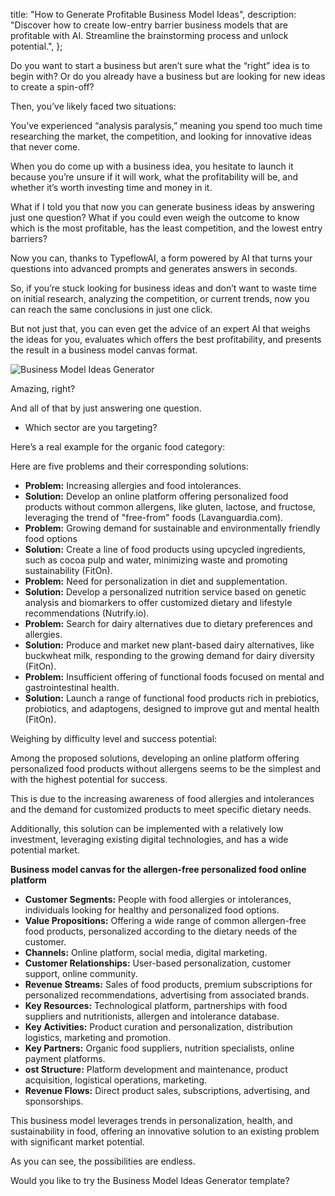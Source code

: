 
  title: "How to Generate Profitable Business Model Ideas",
  description:
    "Discover how to create low-entry barrier business models that are profitable with AI. Streamline the brainstorming process and unlock potential.",
};

Do you want to start a business but aren’t sure what the “right” idea is to begin with? Or do you already have a business but are looking for new ideas to create a spin-off?

Then, you’ve likely faced two situations:

You’ve experienced “analysis paralysis,” meaning you spend too much time researching the market, the competition, and looking for innovative ideas that never come. 

When you do come up with a business idea, you hesitate to launch it because you’re unsure if it will work, what the profitability will be, and whether it’s worth investing time and money in it.

What if I told you that now you can generate business ideas by answering just one question? 
What if you could even weigh the outcome to know which is the most profitable, has the least competition, and the lowest entry barriers?

Now you can, thanks to TypeflowAI, a form powered by AI that turns your questions into advanced prompts and generates answers in seconds.

So, if you’re stuck looking for business ideas and don’t want to waste time on initial research, analyzing the competition, or current trends, now you can reach the same conclusions in just one click. 

But not just that, you can even get the advice of an expert AI that weighs the ideas for you, evaluates which offers the best profitability, and presents the result in a business model canvas format.

<Image
  src={BusinessModelIdeasGenerator}
  alt="Business Model Ideas Generator"
  className="rounded-xl max-w-full" 
/>

Amazing, right?

And all of that by just answering one question.

<UseCaseCallout title="Example questions" type="questions">

- Which sector are you targeting?

</UseCaseCallout>

Here’s a real example for the organic food category:

<UseCaseCallout title="Result" type="result">

Here are five problems and their corresponding solutions:

- **Problem:** Increasing allergies and food intolerances.
- **Solution:** Develop an online platform offering personalized food products without common allergens, like gluten, lactose, and fructose, leveraging the trend of "free-from" foods (Lavanguardia.com).
- **Problem:** Growing demand for sustainable and environmentally friendly food options
- **Solution:** Create a line of food products using upcycled ingredients, such as cocoa pulp and water, minimizing waste and promoting sustainability (FitOn).
- **Problem:** Need for personalization in diet and supplementation.
- **Solution:** Develop a personalized nutrition service based on genetic analysis and biomarkers to offer customized dietary and lifestyle recommendations (Nutrify.io).
- **Problem:** Search for dairy alternatives due to dietary preferences and allergies.
- **Solution:** Produce and market new plant-based dairy alternatives, like buckwheat milk, responding to the growing demand for dairy diversity (FitOn).
- **Problem:** Insufficient offering of functional foods focused on mental and gastrointestinal health.
- **Solution:** Launch a range of functional food products rich in prebiotics, probiotics, and adaptogens, designed to improve gut and mental health (FitOn).

Weighing by difficulty level and success potential:

Among the proposed solutions, developing an online platform offering personalized food products without allergens seems to be the simplest and with the highest potential for success. 

This is due to the increasing awareness of food allergies and intolerances and the demand for customized products to meet specific dietary needs. 

Additionally, this solution can be implemented with a relatively low investment, leveraging existing digital technologies, and has a wide potential market.

**Business model canvas for the allergen-free personalized food online platform**

- **Customer Segments:** People with food allergies or intolerances, individuals looking for healthy and personalized food options.
- **Value Propositions:** Offering a wide range of common allergen-free food products, personalized according to the dietary needs of the customer.
- **Channels:** Online platform, social media, digital marketing.
- **Customer Relationships:** User-based personalization, customer support, online community.
- **Revenue Streams:** Sales of food products, premium subscriptions for personalized recommendations, advertising from associated brands.
- **Key Resources:** Technological platform, partnerships with food suppliers and nutritionists, allergen and intolerance database.
- **Key Activities:** Product curation and personalization, distribution logistics, marketing and promotion.
- **Key Partners:** Organic food suppliers, nutrition specialists, online payment platforms.
- **ost Structure:** Platform development and maintenance, product acquisition, logistical operations, marketing.
- **Revenue Flows:** Direct product sales, subscriptions, advertising, and sponsorships.

This business model leverages trends in personalization, health, and sustainability in food, offering an innovative solution to an existing problem with significant market potential.

</UseCaseCallout >

As you can see, the possibilities are endless.

Would you like to try the Business Model Ideas Generator template?


